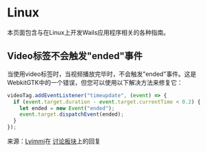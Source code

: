 # Linux

本页面包含与在Linux上开发Wails应用程序相关的各种指南。

## Video标签不会触发"ended"事件

当使用video标签时，当视频播放完毕时，不会触发"ended"事件。这是WebkitGTK中的一个错误，但您可以使用以下解决方法来修复它：

```js
videoTag.addEventListener("timeupdate", (event) => {
  if (event.target.duration - event.target.currentTime < 0.2) {
    let ended = new Event("ended");
    event.target.dispatchEvent(ended);
  }
});
```

来源：[Lyimmi](https://github.com/Lyimmi)在
[讨论板块](https://github.com/wailsapp/wails/issues/1729#issuecomment-1212291275)上的回复